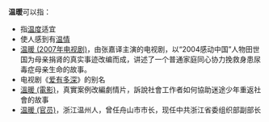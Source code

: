 '''温暖'''可以指： 
* 指[[温度|温度]]适宜
* 使人感到有[[温情|温情]]
* [[温暖_(2007年电视剧)|温暖 (2007年电视剧)]]，由张嘉译主演的电视剧，以“2004感动中国”人物田世国为母亲捐肾的真实事迹改编而成，讲述了一个普通家庭同心协力挽救身患尿毒症母亲生命的故事。
* 电视剧《[[爱有多深|爱有多深]]》的别名
* [[溫暖_(電影)|溫暖 (電影)]]，真實案例改編劇情片，訴說社會工作者如何協助迷途少年重返社會的故事
* [[温暖_(官员)|温暖 (官员)]]，浙江温州人，曾任舟山市市长，现任中共浙江省委组织部副部长
{{Disambiguation|cat=二字消歧义}}